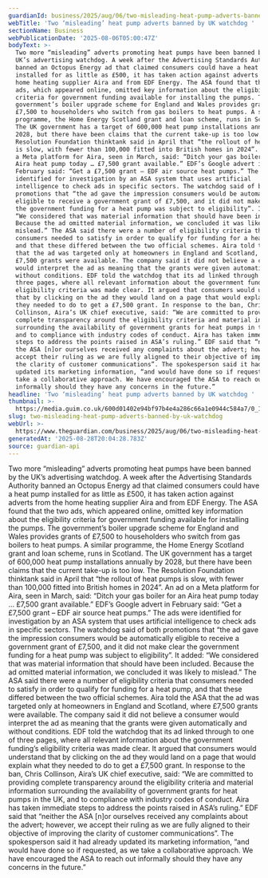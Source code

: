 ```yaml
---
guardianId: business/2025/aug/06/two-misleading-heat-pump-adverts-banned-uk-watchdog
webTitle: 'Two ‘misleading’ heat pump adverts banned by UK watchdog '
sectionName: Business
webPublicationDate: '2025-08-06T05:00:47Z'
bodyText: >-
  Two more “misleading” adverts promoting heat pumps have been banned by the
  UK’s advertising watchdog. A week after the Advertising Standards Authority
  banned an Octopus Energy ad that claimed consumers could have a heat pump
  installed for as little as £500, it has taken action against adverts from the
  home heating supplier Aira and from EDF Energy. The ASA found that the two
  ads, which appeared online, omitted key information about the eligibility
  criteria for government funding available for installing the pumps. The
  government’s boiler upgrade scheme for England and Wales provides grants of
  £7,500 to householders who switch from gas boilers to heat pumps. A similar
  programme, the Home Energy Scotland grant and loan scheme, runs in Scotland.
  The UK government has a target of 600,000 heat pump installations annually by
  2028, but there have been claims that the current take-up is too low. The
  Resolution Foundation thinktank said in April that “the rollout of heat pumps
  is slow, with fewer than 100,000 fitted into British homes in 2024”. An ad on
  a Meta platform for Aira, seen in March, said: “Ditch your gas boiler for an
  Aira heat pump today … £7,500 grant available.” EDF’s Google advert in
  February said: “Get a £7,500 grant – EDF air source heat pumps.” The ads were
  identified for investigation by an ASA system that uses artificial
  intelligence to check ads in specific sectors. The watchdog said of both
  promotions that “the ad gave the impression consumers would be automatically
  eligible to receive a government grant of £7,500, and it did not make clear
  the government funding for a heat pump was subject to eligibility”. It added:
  “We considered that was material information that should have been included.
  Because the ad omitted material information, we concluded it was likely to
  mislead.” The ASA said there were a number of eligibility criteria that
  consumers needed to satisfy in order to qualify for funding for a heat pump,
  and that these differed between the two official schemes. Aira told the ASA
  that the ad was targeted only at homeowners in England and Scotland, where
  £7,500 grants were available. The company said it did not believe a consumer
  would interpret the ad as meaning that the grants were given automatically and
  without conditions. EDF told the watchdog that its ad linked through to one of
  three pages, where all relevant information about the government funding’s
  eligibility criteria was made clear. It argued that consumers would understand
  that by clicking on the ad they would land on a page that would explain what
  they needed to do to get a £7,500 grant. In response to the ban, Chris
  Collinson, Aira’s UK chief executive, said: “We are committed to providing
  complete transparency around the eligibility criteria and material information
  surrounding the availability of government grants for heat pumps in the UK,
  and to compliance with industry codes of conduct. Aira has taken immediate
  steps to address the points raised in ASA’s ruling.” EDF said that “neither
  the ASA [n]or ourselves received any complaints about the advert; however, we
  accept their ruling as we are fully aligned to their objective of improving
  the clarity of customer communications”. The spokesperson said it had already
  updated its marketing information, “and would have done so if requested, as we
  take a collaborative approach. We have encouraged the ASA to reach out
  informally should they have any concerns in the future.”
headline: 'Two ‘misleading’ heat pump adverts banned by UK watchdog '
thumbnail: >-
  https://media.guim.co.uk/600d01402e94bf97b4e4a286c66a1e0944c584a7/0_117_3768_3015/500.jpg
slug: two-misleading-heat-pump-adverts-banned-by-uk-watchdog
webUrl: >-
  https://www.theguardian.com/business/2025/aug/06/two-misleading-heat-pump-adverts-banned-uk-watchdog
generatedAt: '2025-08-28T20:04:28.783Z'
source: guardian-api
---
```

Two more “misleading” adverts promoting heat pumps have been banned by the UK’s advertising watchdog. A week after the Advertising Standards Authority banned an Octopus Energy ad that claimed consumers could have a heat pump installed for as little as £500, it has taken action against adverts from the home heating supplier Aira and from EDF Energy. The ASA found that the two ads, which appeared online, omitted key information about the eligibility criteria for government funding available for installing the pumps. The government’s boiler upgrade scheme for England and Wales provides grants of £7,500 to householders who switch from gas boilers to heat pumps. A similar programme, the Home Energy Scotland grant and loan scheme, runs in Scotland. The UK government has a target of 600,000 heat pump installations annually by 2028, but there have been claims that the current take-up is too low. The Resolution Foundation thinktank said in April that “the rollout of heat pumps is slow, with fewer than 100,000 fitted into British homes in 2024”. An ad on a Meta platform for Aira, seen in March, said: “Ditch your gas boiler for an Aira heat pump today … £7,500 grant available.” EDF’s Google advert in February said: “Get a £7,500 grant – EDF air source heat pumps.” The ads were identified for investigation by an ASA system that uses artificial intelligence to check ads in specific sectors. The watchdog said of both promotions that “the ad gave the impression consumers would be automatically eligible to receive a government grant of £7,500, and it did not make clear the government funding for a heat pump was subject to eligibility”. It added: “We considered that was material information that should have been included. Because the ad omitted material information, we concluded it was likely to mislead.” The ASA said there were a number of eligibility criteria that consumers needed to satisfy in order to qualify for funding for a heat pump, and that these differed between the two official schemes. Aira told the ASA that the ad was targeted only at homeowners in England and Scotland, where £7,500 grants were available. The company said it did not believe a consumer would interpret the ad as meaning that the grants were given automatically and without conditions. EDF told the watchdog that its ad linked through to one of three pages, where all relevant information about the government funding’s eligibility criteria was made clear. It argued that consumers would understand that by clicking on the ad they would land on a page that would explain what they needed to do to get a £7,500 grant. In response to the ban, Chris Collinson, Aira’s UK chief executive, said: “We are committed to providing complete transparency around the eligibility criteria and material information surrounding the availability of government grants for heat pumps in the UK, and to compliance with industry codes of conduct. Aira has taken immediate steps to address the points raised in ASA’s ruling.” EDF said that “neither the ASA [n]or ourselves received any complaints about the advert; however, we accept their ruling as we are fully aligned to their objective of improving the clarity of customer communications”. The spokesperson said it had already updated its marketing information, “and would have done so if requested, as we take a collaborative approach. We have encouraged the ASA to reach out informally should they have any concerns in the future.”
